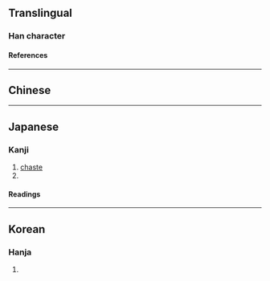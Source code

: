 {{character info}}
==Translingual==

===Han character===
{{Han char|rn=5|rad=乙|as=08|sn=9|four=44910|canj=IEKN|ids=⿰求九}}

====References====
{{Han ref|kx=0084.220|dkj=00195|hdz=10056.020|uh=341C}}

----

==Chinese==
{{zh-see|仇|v}}

----

==Japanese==

===Kanji===
{{ja-kanji|grade=|rs=乙08}}

# [[chaste]]
# {{alternative form of|ja|仇}}
<!-- # {{surname}} -->

====Readings====
{{ja-readings
|goon=ぐ
|kanon=きゅう<きう
|kun=あだ-, かたき-
}}

----

==Korean==

===Hanja===
{{ko-hanja|원수|구}}

# {{rfdef|ko|sort=乙08}}